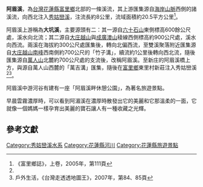 {{Infobox river
| river_name = 阿眉溪
| image_name = 
| image_size = 
| caption = 
| origin = [[海岸山脈|海岸山脈]][[六十石山|六十石山]]
| mouth = 
| progression = [[秀姑巒溪|秀姑巒溪]]
| basin_countries = {{ROC-TW}}
| location   = [[花蓮縣|花蓮縣]][[富里鄉|富里鄉]]
| length = {{convert|8|km|0|cuft|0|abbr=off}}
| elevation = {{convert|900|m|}}
| mouth_elevation = 
| discharge = 
| watershed = {{convert|20.5|km2|0|cuft|0|abbr=off}}
}}
'''阿眉溪'''，為[[台灣|台灣]][[花蓮縣|花蓮縣]][[富里鄉|富里鄉]]北部的一條溪流，其上游匯集源自[[海岸山脈|海岸山脈]]西側的諸溪流，向西北注入[[秀姑巒溪|秀姑巒溪]]，注流長約8公里，流域面積約20.5平方公里<ref name="富里鄉誌">《富里鄉誌》，上卷，2005年，第111頁</ref>。

阿眉溪上游稱為'''大坑溪'''，主要源頭有二：其一源自[[六十石山|六十石山]]東側標高600餘公尺處，溪水向北流；其二源自[[大庄越山|大庄越山]]與[[成廣澳山|成廣澳山]]稜線西側標高約900公尺處，溪水向西流。兩溪在海拔約300公尺處匯集後，轉向北偏西流，至雙溪聚落附近匯集源自[[大庄越山南峰|大庄越山南峰]]西南側約700公尺的「竹子溝」，續流約1公里後轉向西北流，隨後匯集源自[[萬人山|萬人山]]北麓約700公尺處的支流後，改稱阿眉溪。至新庄的阿眉溪橋上方，與源自萬人山西麓的「萬吉溝」匯集，隨後在[[富里鄉|富里鄉]]東里村新莊注入秀姑巒溪<ref name="富里鄉誌"/><ref>戶外生活，《台灣走透透地圖王》，2007年，第84、85頁</ref>。

阿眉溪中游河谷有建有一座「阿眉溪畔休憩公園」，為著名旅遊景點。

早晨雲霧濃厚時，可以看到阿湄溪在濃厚時散發出它的美麗和它那溫柔的一面，它就像一個媽媽一樣孕育出美麗的寶石讓人有一種收藏之光輝。

== 參考文獻 ==
<div class="references-small">
<references/>
</div>

[[Category:秀姑巒溪水系|Category:秀姑巒溪水系]]
[[Category:花蓮縣河川|Category:花蓮縣河川]]
[[Category:花蓮縣旅遊景點|Category:花蓮縣旅遊景點]]